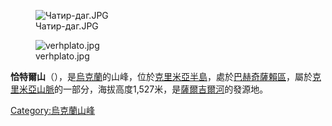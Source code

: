 [[Image:Чатир-даг.JPG|right]]

{{coord|44|44|N|34|18|E|display=title|region:UA_type:mountain_source:GNS-enwiki}}

<!-- 檔案不存在 [[Image:Chatyr_dag_upper_plateau.jpg|right]] ，可從英文維基百科取得 -->
<!-- 檔案不存在 [[Image:Angar_burun.jpg|right]] ，可從英文維基百科取得 -->
[[Image:verhplato.jpg|right]]

'''恰特爾山'''（{{lang-uk|Чатир-Даг}}），是[[烏克蘭|烏克蘭]]的山峰，位於[[克里米亞半島|克里米亞半島]]，處於[[巴赫奇薩賴區|巴赫奇薩賴區]]，屬於[[克里米亞山脈|克里米亞山脈]]的一部分，海拔高度1,527米，是[[薩爾吉爾河|薩爾吉爾河]]的發源地。

{{Ukraine-geo-stub}}
[[Category:烏克蘭山峰|Category:烏克蘭山峰]]